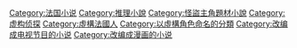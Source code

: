 {{DEFAULTSORT:Arsène Lupin}}
{{Commonscat|Arsène Lupin}}

[[Category:法国小说|Category:法国小说]]
[[Category:推理小說|Category:推理小說]]
[[Category:怪盜主角題材小說|Category:怪盜主角題材小說]]
[[Category:虚构侦探|Category:虚构侦探]]
[[Category:虛構法國人|Category:虛構法國人]]
[[Category:以虛構角色命名的分類|Category:以虛構角色命名的分類]]
[[Category:改编成电视节目的小说|Category:改编成电视节目的小说]]
[[Category:改编成漫画的小说|Category:改编成漫画的小说]]